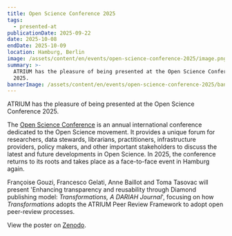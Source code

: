 ```yaml
---
title: Open Science Conference 2025
tags:
  - presented-at
publicationDate: 2025-09-22
date: 2025-10-08
endDate: 2025-10-09
location: Hamburg, Berlin
image: /assets/content/en/events/open-science-conference-2025/image.png
summary: >-
  ATRIUM has the pleasure of being presented at the Open Science Conference
  2025. 
bannerImage: /assets/content/en/events/open-science-conference-2025/bannerImage.png
---
```

ATRIUM has the pleasure of being presented at the Open Science Conference 2025.&#x20;

The [Open Science Conference](https://www.open-science-conference.eu) is an annual international conference dedicated to the Open Science movement. It provides a unique forum for researchers, data stewards, librarians, practitioners, infrastructure providers, policy makers, and other important stakeholders to discuss the latest and future developments in Open Science. In 2025, the conference returns to its roots and takes place as a face-to-face event in Hamburg again.

Françoise Gouzi, Francesco Gelati, Anne Baillot and Toma Tasovac will present 'Enhancing transparency and reusability through Diamond publishing model: *Transformations, A DARIAH Journal*', focusing on how *Transformations* adopts the ATRIUM Peer Review Framework to adopt open peer-review processes.&#x20;

View the poster on [Zenodo](https://zenodo.org/records/16779916).&#x20;

<Figure src="/assets/content/en/events/open-science-conference-2025/screenshot-2025-09-22-at-11.08.40.png" alt="Blue banner with 'open' written many times. Then there is text saying 'Open Science Conference 2025'." alignment="stretch">

</Figure>
